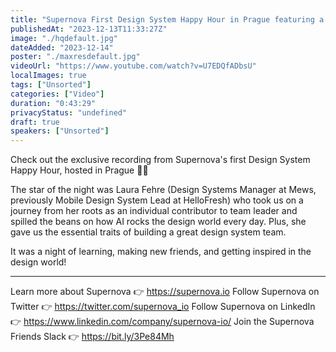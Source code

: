 ```yaml
---
title: "Supernova First Design System Happy Hour in Prague featuring a fireside chat with Laura Fehre"
publishedAt: "2023-12-13T11:33:27Z"
image: "./hqdefault.jpg"
dateAdded: "2023-12-14"
poster: "./maxresdefault.jpg"
videoUrl: "https://www.youtube.com/watch?v=U7EDQfADbsU"
localImages: true
tags: ["Unsorted"]
categories: ["Video"]
duration: "0:43:29"
privacyStatus: "undefined"
draft: true
speakers: ["Unsorted"]
---
```

Check out the exclusive recording from Supernova's first Design System Happy Hour, hosted in Prague 🚀💡

The star of the night was Laura Fehre (Design Systems Manager at Mews, previously Mobile Design System Lead at HelloFresh) who took us on a journey from her roots as an individual contributor to team leader and spilled the beans on how AI rocks the design world every day. Plus, she gave us the essential traits of building a great design system team. 

It was a night of learning, making new friends, and getting inspired in the design world!

----------
Learn more about Supernova 👉 https://supernova.io
Follow Supernova on Twitter 👉  https://twitter.com/supernova_io
Follow Supernova on LinkedIn 👉 https://www.linkedin.com/company/supernova-io/
Join the Supernova Friends Slack 👉 https://bit.ly/3Pe84Mh
